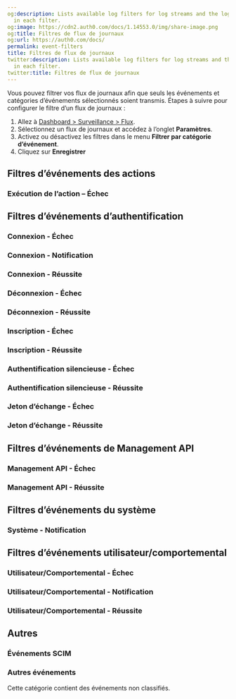 ```yaml
---
og:description: Lists available log filters for log streams and the logs included
  in each filter.
og:image: https://cdn2.auth0.com/docs/1.14553.0/img/share-image.png
og:title: Filtres de flux de journaux
og:url: https://auth0.com/docs/
permalink: event-filters
title: Filtres de flux de journaux
twitter:description: Lists available log filters for log streams and the logs included
  in each filter.
twitter:title: Filtres de flux de journaux
---
```


Vous pouvez filtrer vos flux de journaux afin que seuls les événements et catégories d’événements sélectionnés soient transmis. Étapes à suivre pour configurer le filtre d’un flux de journaux :

1. Allez à [Dashboard > Surveillance > Flux](%24%7Bmanage_url%7D/#/log-streams).
2. Sélectionnez un flux de journaux et accédez à l’onglet **Paramètres**.
3. Activez ou désactivez les filtres dans le menu **Filtrer par catégorie d’événement**.
4. Cliquez sur **Enregistrer**

## Filtres d’événements des actions



### Exécution de l’action – Échec



## Filtres d’événements d’authentification



### Connexion - Échec



### Connexion - Notification



### Connexion - Réussite



### Déconnexion - Échec



### Déconnexion - Réussite



### Inscription - Échec



### Inscription - Réussite



### Authentification silencieuse - Échec



### Authentification silencieuse - Réussite



### Jeton d’échange - Échec



### Jeton d’échange - Réussite



## Filtres d’événements de Management API



### Management API - Échec



### Management API - Réussite



## Filtres d’événements du système



### Système - Notification



## Filtres d’événements utilisateur/comportemental



### Utilisateur/Comportemental - Échec



### Utilisateur/Comportemental - Notification



### Utilisateur/Comportemental - Réussite





## Autres

### Événements SCIM



### Autres événements

Cette catégorie contient des événements non classifiés.